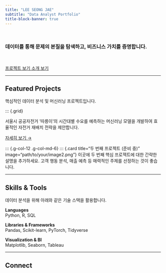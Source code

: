 ```yaml
---
title: "LEE SEONG JAE"
subtitle: "Data Analyst Portfolio"
title-block-banner: true
---
```


<br>

::: {.container .text-center}

### 데이터를 통해 문제의 본질을 탐색하고, 비즈니스 가치를 증명합니다.
<br>

<a href="projects.qmd" class="btn btn-light btn-lg" role="button">
  <i class="bi bi-journal-code"></i> 프로젝트 보기
</a>
<a href="about.qmd" class="btn btn-outline-light btn-lg" role="button">
  <i class="bi bi-person"></i> 소개 보기
</a>

:::

<hr>

## Featured Projects

핵심적인 데이터 분석 및 머신러닝 프로젝트입니다.

::: {.grid}

::: {.g-col-12 .g-col-md-6}
::: {.card title="따릉이 수요 예측 분석" image="Figure_1.png"}
서울시 공공자전거 '따릉이'의 시간대별 수요를 예측하는 머신러닝 모델을 개발하여 효율적인 자전거 재배치 전략을 제안합니다.

[자세히 보기 &rarr;](my_first_project.qmd)
:::
:::

::: {.g-col-12 .g-col-md-6}
::: {.card title="두 번째 프로젝트 (준비 중)" image="path/to/your/image2.png"}
이곳에 두 번째 핵심 프로젝트에 대한 간략한 설명을 추가하세요. 고객 행동 분석, 매출 예측 등 매력적인 주제를 선정하는 것이 좋습니다.



<hr>

## Skills & Tools

데이터 분석을 위해 아래와 같은 기술 스택을 활용합니다.

::: {.grid}

::: {.g-col-12 .g-col-md-4}
**Languages**
<br> Python, R, SQL
:::

::: {.g-col-12 .g-col-md-4}
**Libraries & Frameworks**
<br> Pandas, Scikit-learn, PyTorch, Tidyverse
:::

::: {.g-col-12 .g-col-md-4}
**Visualization & BI**
<br> Matplotlib, Seaborn, Tableau
:::

:::

<hr>

## Connect

<div style="font-size: 1.5em;">
<a href="https://github.com/lsj4232" class="text-light me-3"><i class="bi bi-github"></i></a>
<a href="https://www.linkedin.com/in/%EC%84%B1%EC%9E%AC-%EC%9D%B4-5b7a12375/" class="text-light me-3"><i class="bi bi-linkedin"></i></a>
<a href="mailto:seongjae24@gmail.com" class="text-light"><i class="bi bi-envelope"></i></a>
</div>
